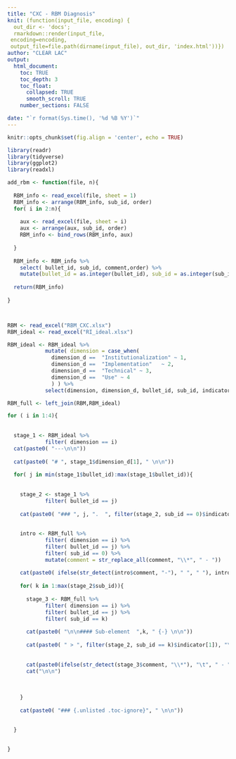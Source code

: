 ```yaml
---
title: "CXC - RBM Diagnosis"
knit: (function(input_file, encoding) {
  out_dir <- 'docs';
  rmarkdown::render(input_file,
 encoding=encoding,
 output_file=file.path(dirname(input_file), out_dir, 'index.html'))})
author: "CLEAR LAC"
output: 
  html_document:
    toc: TRUE
    toc_depth: 3
    toc_float: 
      collapsed: TRUE
      smooth_scroll: TRUE
    number_sections: FALSE

date: "`r format(Sys.time(), '%d %B %Y')`"
---
```



```r
knitr::opts_chunk$set(fig.align = 'center', echo = TRUE)

```

```r
library(readr)
library(tidyverse)
library(ggplot2)
library(readxl)

add_rbm <- function(file, n){
  
  RBM_info <- read_excel(file, sheet = 1)
  RBM_info <- arrange(RBM_info, sub_id, order)
  for( i in 2:n){
    
    aux <- read_excel(file, sheet = i)
    aux <- arrange(aux, sub_id, order)
    RBM_info <- bind_rows(RBM_info, aux)
    
  }
  
  RBM_info <- RBM_info %>% 
    select( bullet_id, sub_id, comment,order) %>% 
    mutate(bullet_id = as.integer(bullet_id), sub_id = as.integer(sub_id)) 
  
  return(RBM_info)
  
}



RBM <- read_excel("RBM_CXC.xlsx")
RBM_ideal <- read_excel("RI_ideal.xlsx")

RBM_ideal <- RBM_ideal %>%  
            mutate( dimension = case_when(  
              dimension_d ==  "Institutionalization" ~ 1,
              dimension_d ==  "Implementation"   ~ 2,
              dimension_d ==  "Technical" ~ 3,
              dimension_d ==  "Use" ~ 4
              ) ) %>% 
            select(dimension, dimension_d, bullet_id, sub_id, indicator)

RBM_full <- left_join(RBM,RBM_ideal)


```



```r

for ( i in 1:4){
  
  
  stage_1 <- RBM_ideal %>% 
            filter( dimension == i)
  cat(paste0( "---\n\n"))
  
  cat(paste0( "# ", stage_1$dimension_d[1], " \n\n"))
  
  for( j in min(stage_1$bullet_id):max(stage_1$bullet_id)){
    
    
    stage_2 <- stage_1 %>% 
            filter( bullet_id == j)
    
    cat(paste0( "### ", j, ".  ", filter(stage_2, sub_id == 0)$indicator[1], " {.tabset .tabset-pills} \n\n"))
    
    
    intro <- RBM_full %>% 
            filter( dimension == i) %>% 
            filter( bullet_id == j) %>% 
            filter( sub_id == 0) %>%
            mutate(comment = str_replace_all(comment, "\\*", " - "))
    
    cat(paste0( ifelse(str_detect(intro$comment, "-"), " ", " "), intro$comment, sep = "\n\n"  ))
    
    for( k in 1:max(stage_2$sub_id)){
      
      stage_3 <- RBM_full %>% 
            filter( dimension == i) %>% 
            filter( bullet_id == j) %>% 
            filter( sub_id == k)
      
      cat(paste0( "\n\n#### Sub-element  ",k, " {-} \n\n"))
      
      cat(paste0( " > ", filter(stage_2, sub_id == k)$indicator[1]), "\n\n")
      
      
      cat(paste0(ifelse(str_detect(stage_3$comment, "\\*"), "\t", " - "), stage_3$comment ), sep = "\n\n")
      cat("\n\n")
      
      
      
    }
    
    cat(paste0( "### {.unlisted .toc-ignore}", " \n\n"))
    
    
  }
  

}


```